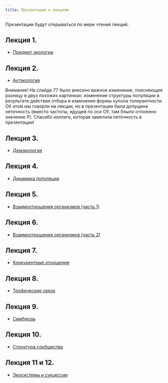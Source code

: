 ```yaml
---
title: Презентации к лекциям
---
```


Презентации будут открываться по мере чтения лекций.

<!-- ## Введение -->

<!-- - [Правила игры](Presentations/Lecture Introduction.pdf) -->

## Лекция 1.

- [Предмет экологии](Presentations//Lecture 1 2019 Предмет экологии .pdf)

## Лекция 2.

- [Аутэкология](Presentations//Lecture 2 2019 Аутэкология .pdf)

Внимание! На слайде 77 было внесено важное изменение, поясняющее разницу в двух похожих картинках: изменение структуры популяции в результате действия отбора и изменение формы купола толерантности. Об этом мы говорли на лекции, но в презентации была допущена неточность (вместо частоты, идущей по оси ОУ, там блыло отложено значение P). Спасибо коллеге, которая заметила неточность в презентации!

## Лекция 3.

- [Демэкология](Presentations//Lecture 3 Демэкология.pdf)


## Лекция 4.

- [Динамика популяции](Presentations//Lecture 4 Динамика популяции.pdf)


## Лекция 5.

- [Взаимоотношения организмов (часть 1)](Presentations//Lecture 5 Взаимоотношения часть 1.pdf)


## Лекция 6.

- [Взаимоотношения организмов (часть 2)](Presentations//Lecture 6 Взаимоотношения часть 2.pdf)

## Лекция 7.

- [Конкурентные отношения](Presentations//Lecture 7 Конкуренция.pdf)


## Лекция 8.

- [Трофические связи](Presentations//Lecture 8 Трофические отношения.pdf)



## Лекция 9.

- [Симбиозы](Presentations//Lecture 9 Симбиозы.pdf)



## Лекция 10.

- [Структура сообщества](Presentations//Lecture 10 Структура сообщества.pdf)


## Лекция 11 и 12.

- [Экосистемы и сукцессии](Presentations//Lecture 11 Экосистема19.pdf)


<!-- - [Экосистемы хорологические единицы](Presentations//Lecture 13 Экосистемы хорологические единицы.pdf) -->


<!-- ## Лекция про температуру -->

<!-- - [Температура](Presentations//Temperature living systems.pdf) -->



